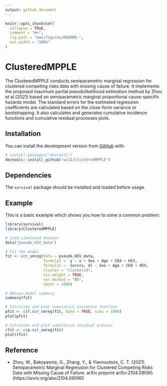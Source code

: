 ```yaml
---
output: github_document
---
```


<!-- README.md is generated from README.Rmd. Please edit that file -->

```r
knitr::opts_chunk$set(
  collapse = TRUE,
  comment = "#>",
  fig.path = "man/figures/README-",
  out.width = "100%"
)
```

# ClusteredMPPLE

<!-- badges: start -->
<!-- badges: end -->

The ClusteredMPPLE conducts semiparametric marginal regression for clustered competing risks data with missing cause of failure. It implements the proposed maximum partial pseudolikelihood estimation method by Zhou et al.(2021) based on semiparametric marginal proportional cause-specific hazards model. The standard errors for the estimated regression coefficients are calculated based on the close-form variance or bootstrapping. It also calculates and generates cumulative incidence functions and cumulative residual processes plots.

## Installation

You can install the development version from [GitHub](https://github.com/) with:

``` r
# install.packages("devtools")
devtools::install_github("wz11/ClusteredMPPLE")
```

## Dependencies

The `survival` package should be installed and loaded before usage.

## Example

This is a basic example which shows you how to solve a common problem:

```r
library(survival)
library(ClusteredMPPLE)

# Load simulated dataset
data("pseudo_HIV_data")

# Fit the model 
fit <- ccr_smreg(data = pseudo_HIV_data, 
                 formula1 =  y ~ x + Sex + Age + CD4 + HIV, 
                 formula2 =  Surv(x, d) ~ Sex + Age + CD4 + HIV,
                 cluster = "clusterid",
                 ics.weight = TRUE, 
                 var.method = "BS", 
                 nboot = 1000)

# Obtain model summary
summary(fit)

# Calculate and plot cumulative incidence function
pfit <- cif.ccr_smreg(fit, band = TRUE, sims = 1000)
plot(pfit)

# Calculate and plot cumulative residual process
rfit <- crp.ccr_smreg(fit)
plot(rfit)
```

## Reference

- Zhou, W., Bakoyannis, G., Zhang, Y., & Yiannoutsos, C. T. (2021). Semiparametric Marginal Regression for
Clustered Competing Risks Data with Missing Cause of Failure. arXiv preprint arXiv:2104.09090.(https://arxiv.org/abs/2104.09090)

